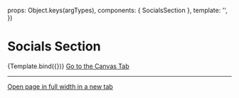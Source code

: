 
<Meta title="Sections/Content/Socials" component={SocialsSection} />

  props: Object.keys(argTypes),
  components: { SocialsSection },
  template: '<SocialsSection :section-title="sectionTitle" :section-desc="sectionDesc" :feeds="feeds" />',
})

# Socials Section

<Canvas>
  <Story
    name="Example"
    args={{
      sectionTitle: 'Geoportal in den sozialen Medien',
      sectionDesc: "Hier die aktuellsten Posts. Wenn Sie mehr erfahren möchten, besuchen Sie bitte die jeweiligen Kanäl.",
      feeds: [
        {
          type: "facebook",
          title: "Facebook posts",
          pofileURL: "https://www.facebook.com/swisstopo",
          feedURL: "https://www.facebook.com/photo?fbid=385048713647900",
        },
        {
          type: "instagram",
          title: "Insights on @swiss_geoportal",
          pofileURL: "https://www.instagram.com/swisstopo/",
          feedURL: "https://www.instagram.com/p/Cd4x-uTMKJr/"
        },
        {
          type: "youtube",
          title: "Investigations on @swiss_geoportal",
          pofileURL: "https://www.youtube.com/c/SwissGeoportal",
          feedURL: "https://www.youtube.com/embed/BR5zDpPDKFM"
        },
        {
          type: "twitter",
          title: "Press-reslease on @swiss_geoportal",
          pofileURL: "https://twitter.com/swiss_geoportal",
          feedURL: "https://twitter.com/swiss_geoportal"
        },
      ]
    }}
  >
    {Template.bind({})}
  </Story>
</Canvas>



<a href="?path=/story/sections-socials--example">
  Go to the Canvas Tab
</a>

---

<a href="?id=sections-content-socials--example&viewMode=story" target="_blank">
  Open page in full width in a new tab
</a>
